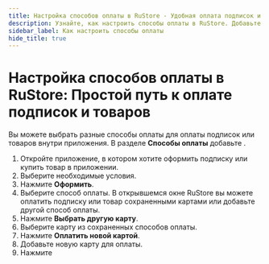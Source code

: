 ```yaml
---
title: Настройка способов оплаты в RuStore - Удобная оплата подписок и товаров в приложении
description: Узнайте, как настроить способы оплаты в RuStore. Добавьте банковские карты или карты из профиля Сбер ID для удобной оплаты подписок и товаров внутри приложения. Подробная инструкция по выбору и добавлению способов оплаты.
sidebar_label: Как настроить способы оплаты
hide_title: true
---
```


# Настройка способов оплаты в RuStore: Простой путь к оплате подписок и товаров

Вы можете выбрать разные способы оплаты для оплаты подписок или товаров внутри приложения. В разделе **Способы оплаты** добавьте .

1. Откройте приложение, в котором хотите оформить подписку или купить товар в приложении.
1. Выберите необходимые условия.
1. Нажмите **Оформить**.
1. Выберите способ оплаты.
   В открывшемся окне RuStore вы можете оплатить подписку или товар сохраненными картами или добавьте другой способ оплаты.
1. Нажмите **Выбрать другую карту**.
1. Выберите карту из сохраненных способов оплаты.
1. Нажмите **Оплатить новой картой**.
1. Добавьте новую карту для оплаты. 
1. Нажмите 


&nbsp;

&nbsp;
